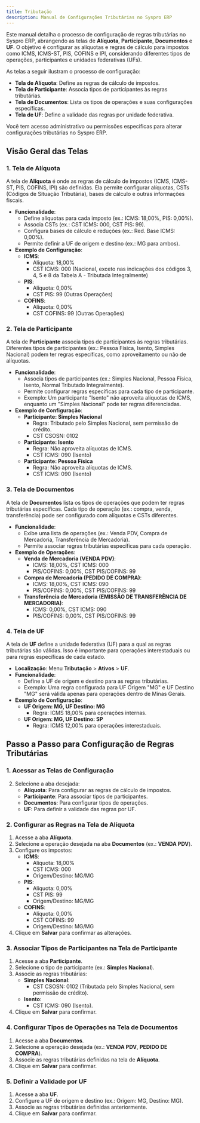 ```yaml
---
title: Tributação
description: Manual de Configurações Tributárias no Syspro ERP
---
```


Este manual detalha o processo de configuração de regras tributárias no Syspro ERP, abrangendo as telas de **Alíquota**, **Participante**, **Documentos** e **UF**. O objetivo é configurar as alíquotas e regras de cálculo para impostos como ICMS, ICMS-ST, PIS, COFINS e IPI, considerando diferentes tipos de operações, participantes e unidades federativas (UFs).

As telas a seguir ilustram o processo de configuração:

- **Tela de Alíquota**: Define as regras de cálculo de impostos.
- **Tela de Participante**: Associa tipos de participantes às regras tributárias.
- **Tela de Documentos**: Lista os tipos de operações e suas configurações específicas.
- **Tela de UF**: Define a validade das regras por unidade federativa.


<Callout type="info" title="Aviso">
 Você tem acesso administrativo ou permissões específicas para alterar configurações tributárias no Syspro ERP.
</Callout>


## Visão Geral das Telas

### 1. Tela de Alíquota

A tela de **Alíquota** é onde as regras de cálculo de impostos (ICMS, ICMS-ST, PIS, COFINS, IPI) são definidas. Ela permite configurar alíquotas, CSTs (Códigos de Situação Tributária), bases de cálculo e outras informações fiscais.

- **Funcionalidade**:
  - Define alíquotas para cada imposto (ex.: ICMS: 18,00%, PIS: 0,00%).
  - Associa CSTs (ex.: CST ICMS: 000, CST PIS: 99).
  - Configura bases de cálculo e reduções (ex.: Red. Base ICMS: 0,00%).
  - Permite definir a UF de origem e destino (ex.: MG para ambos).
- **Exemplo de Configuração**:
  - **ICMS**:
    - Alíquota: 18,00%
    - CST ICMS: 000 (Nacional, exceto nas indicações dos códigos 3, 4, 5 e 8 da Tabela A - Tributada Integralmente)
  - **PIS**:
    - Alíquota: 0,00%
    - CST PIS: 99 (Outras Operações)
  - **COFINS**:
    - Alíquota: 0,00%
    - CST COFINS: 99 (Outras Operações)


### 2. Tela de Participante

A tela de **Participante** associa tipos de participantes às regras tributárias. Diferentes tipos de participantes (ex.: Pessoa Física, Isento, Simples Nacional) podem ter regras específicas, como aproveitamento ou não de alíquotas.

- **Funcionalidade**:
  - Associa tipos de participantes (ex.: Simples Nacional, Pessoa Física, Isento, Normal Tributado Integralmente).
  - Permite configurar regras específicas para cada tipo de participante.
  - Exemplo: Um participante "Isento" não aproveita alíquotas de ICMS, enquanto um "Simples Nacional" pode ter regras diferenciadas.
- **Exemplo de Configuração**:
  - **Participante: Simples Nacional**
    - Regra: Tributado pelo Simples Nacional, sem permissão de crédito.
    - CST CSOSN: 0102
  - **Participante: Isento**
    - Regra: Não aproveita alíquotas de ICMS.
    - CST ICMS: 090 (Isento)
  - **Participante: Pessoa Física**
    - Regra: Não aproveita alíquotas de ICMS.
    - CST ICMS: 090 (Isento)

### 3. Tela de Documentos

A tela de **Documentos** lista os tipos de operações que podem ter regras tributárias específicas. Cada tipo de operação (ex.: compra, venda, transferência) pode ser configurado com alíquotas e CSTs diferentes.

- **Funcionalidade**:
  - Exibe uma lista de operações (ex.: Venda PDV, Compra de Mercadoria, Transferência de Mercadoria).
  - Permite associar regras tributárias específicas para cada operação.
- **Exemplo de Operações**:
  - **Venda de Mercadoria (VENDA PDV)**:
    - ICMS: 18,00%, CST ICMS: 000
    - PIS/COFINS: 0,00%, CST PIS/COFINS: 99
  - **Compra de Mercadoria (PEDIDO DE COMPRA)**:
    - ICMS: 18,00%, CST ICMS: 090
    - PIS/COFINS: 0,00%, CST PIS/COFINS: 99
  - **Transferência de Mercadoria (EMISSÃO DE TRANSFERÊNCIA DE MERCADORIA)**:
    - ICMS: 0,00%, CST ICMS: 090
    - PIS/COFINS: 0,00%, CST PIS/COFINS: 99

### 4. Tela de UF

A tela de **UF** define a unidade federativa (UF) para a qual as regras tributárias são válidas. Isso é importante para operações interestaduais ou para regras específicas de cada estado.

- **Localização**: Menu **Tributação** > **Ativos** > **UF**.
- **Funcionalidade**:
  - Define a UF de origem e destino para as regras tributárias.
  - Exemplo: Uma regra configurada para UF Origem "MG" e UF Destino "MG" será válida apenas para operações dentro de Minas Gerais.
- **Exemplo de Configuração**:
  - **UF Origem: MG, UF Destino: MG**
    - Regra: ICMS 18,00% para operações internas.
  - **UF Origem: MG, UF Destino: SP**
    - Regra: ICMS 12,00% para operações interestaduais.

## Passo a Passo para Configuração de Regras Tributárias

### 1. Acessar as Telas de Configuração

2. Selecione a aba desejada:
   - **Alíquota**: Para configurar as regras de cálculo de impostos.
   - **Participante**: Para associar tipos de participantes.
   - **Documentos**: Para configurar tipos de operações.
   - **UF**: Para definir a validade das regras por UF.

### 2. Configurar as Regras na Tela de Alíquota

1. Acesse a aba **Alíquota**.
2. Selecione a operação desejada na aba **Documentos** (ex.: **VENDA PDV**).
3. Configure os impostos:
   - **ICMS**:
     - Alíquota: 18,00%
     - CST ICMS: 000
     - Origem/Destino: MG/MG
   - **PIS**:
     - Alíquota: 0,00%
     - CST PIS: 99
     - Origem/Destino: MG/MG
   - **COFINS**:
     - Alíquota: 0,00%
     - CST COFINS: 99
     - Origem/Destino: MG/MG
4. Clique em **Salvar** para confirmar as alterações.

### 3. Associar Tipos de Participantes na Tela de Participante

1. Acesse a aba **Participante**.
2. Selecione o tipo de participante (ex.: **Simples Nacional**).
3. Associe as regras tributárias:
   - **Simples Nacional**:
     - CST CSOSN: 0102 (Tributada pelo Simples Nacional, sem permissão de crédito).
   - **Isento**:
     - CST ICMS: 090 (Isento).
4. Clique em **Salvar** para confirmar.

### 4. Configurar Tipos de Operações na Tela de Documentos

1. Acesse a aba **Documentos**.
2. Selecione a operação desejada (ex.: **VENDA PDV**, **PEDIDO DE COMPRA**).
3. Associe as regras tributárias definidas na tela de **Alíquota**.
4. Clique em **Salvar** para confirmar.

### 5. Definir a Validade por UF

1. Acesse a aba **UF**.
2. Configure a UF de origem e destino (ex.: Origem: MG, Destino: MG).
3. Associe as regras tributárias definidas anteriormente.
4. Clique em **Salvar** para confirmar.